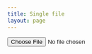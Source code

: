```yaml
---
title: Single file
layout: page
---
```


<input id="photo" type="file">
<div id="results"></div>
<script>
  async function loaded(reader) {
    const response = await fetch("https://mnslarcher-minimal.hf.space/run/predict", {
      method: "POST",
      headers: { "Content-Type": "application/json" },
      body: JSON.stringify({ "data": [reader.result] })
    });
    const json = await response.json()
    const label = json["data"][0]["confidences"][0]["label"];
    result.innerHTML = `<br/><img src="${reader.result}" width="300"> <p>${label}</p>`
  }
  function read() {
    const reader = new FileReader();
    reader.addEventListener("load", () => loaded(reader))
    reader.readAsDataURL(photo.files[0]);

  }
  photo.addEventListener("input", read);
</script>
